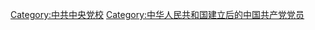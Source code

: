 {{Catmore}}
[[Category:中共中央党校|Category:中共中央党校]]
[[Category:中华人民共和国建立后的中国共产党党员|Category:中华人民共和国建立后的中国共产党党员]]